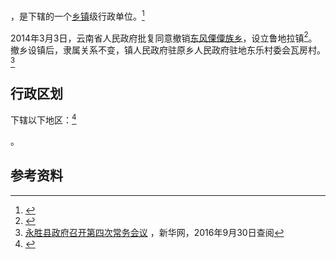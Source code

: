 {{中国乡级行政区|53/07/22/107/000}}

'''{{PAGENAMEBASE}}'''，是{{PRC admin/fullname|53/07/22/107/000|3}}下辖的一个[[乡镇|乡镇]]级行政单位。<ref>{{PRC admin/ref sgc|{{PRC admin/parent|53/07/22/107/000}}}}</ref>

2014年3月3日，云南省人民政府批复同意撤销[[东风傈僳族乡|东风傈僳族乡]]，设立鲁地拉镇<ref>{{Cite web |url=http://www.yn.gov.cn/yn_zwlanmu/qy/wj/yz/201606/t20160617_25661.html |title=云南省人民政府关于同意密祉等5个乡撤乡设镇的批复（云政复〔2014〕8号） |access-date=2017-09-08 |archive-url=https://web.archive.org/web/20170909005654/http://www.yn.gov.cn/yn_zwlanmu/qy/wj/yz/201606/t20160617_25661.html |archive-date=2017-09-09 |dead-url=yes }}</ref>。撤乡设镇后，隶属关系不变，镇人民政府驻原乡人民政府驻地东乐村委会瓦房村。<ref>[http://www.yn.xinhuanet.com/nets/2013-08/28/c_132670864.htm 永胜县政府召开第四次常务会议] {{webarchive|url=https://web.archive.org/web/20161002133412/http://www.yn.xinhuanet.com/nets/2013-08/28/c_132670864.htm |date=2016-10-02 }}，新华网，2016年9月30日查阅</ref>

== 行政区划 ==

{{PAGENAMEBASE}}下辖以下地区：<ref>{{PRC admin/ref sgc|53/07/22/107/000}}</ref>

{{PRC admin/children|53/07/22/107/000}}。

== 参考资料 ==

{{reflist}}
{{云南行政区划小作品}}

{{PRC admin/navcat|53/07/22/107/000}}